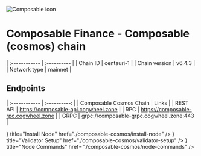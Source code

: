 
![Composable icon](../../public/icons/composableIcon.webp)

# Composable Finance - Composable (cosmos) chain


| :------------      | :----------      |
| Chain ID           | centauri-1      |
| Chain version      | v6.4.3  |
| Network type       | mainnet   |

## Endpoints

| :------------           | :----------:                              |
| Composable Cosmos Chain | Links                                     |
| REST API                | https://composable-api.cogwheel.zone      |
| RPC                     | https://composable-rpc.cogwheel.zone      |
| GRPC                    | grpc://composable-grpc.cogwheel.zone:443  |

<Cards>
  <Card
    icon={<ChevronRightIcon />}
    title="Install Node"
    href="./composable-cosmos/install-node"
  />
  <Card
    icon={<ChevronRightIcon />}
    title="Validator Setup"
    href="./composable-cosmos/validator-setup"
  />
  <Card
    icon={<ChevronRightIcon />}
    title="Node Commands"
    href="./composable-cosmos/node-commands"
  />
</Cards>
